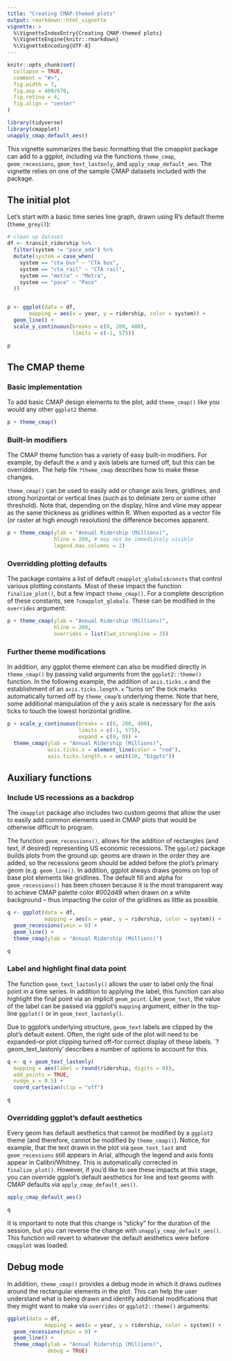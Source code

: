 ```yaml
---
title: "Creating CMAP-themed plots"
output: rmarkdown::html_vignette
vignette: >
  %\VignetteIndexEntry{Creating CMAP-themed plots}
  %\VignetteEngine{knitr::rmarkdown}
  %\VignetteEncoding{UTF-8}
---
```


```r
knitr::opts_chunk$set(
  collapse = TRUE,
  comment = "#>",
  fig.width = 7,
  fig.asp = 400/670,
  fig.retina = 4,
  fig.align = "center"
)

library(tidyverse)
library(cmapplot)
unapply_cmap_default_aes()
```

This vignette summarizes the basic formatting that the cmapplot package can add to a ggplot, including via the functions `theme_cmap`, `geom_recessions`, `geom_text_lastonly`, and `apply_cmap_default_aes`. The vignette relies on one of the sample CMAP datasets included with the package. 

## The initial plot 

Let's start with a basic time series line graph, drawn using R's default theme (`theme_grey()`):

```r
# clean up dataset
df <- transit_ridership %>% 
  filter(system != "pace_ada") %>% 
  mutate(system = case_when(
    system == "cta_bus" ~ "CTA bus",
    system == "cta_rail" ~ "CTA rail",
    system == "metra" ~ "Metra",
    system == "pace" ~ "Pace"
  ))


p <- ggplot(data = df, 
       mapping = aes(x = year, y = ridership, color = system)) +
  geom_line() +
  scale_y_continuous(breaks = c(0, 200, 400), 
                     limits = c(-1, 575))

p
```

## The CMAP theme
### Basic implementation

To add basic CMAP design elements to the plot, add `theme_cmap()` like you would any other `ggplot2` theme. 

```r
p + theme_cmap()
```

### Built-in modifiers
The CMAP theme function has a variety of easy built-in modifiers. For example, by default the x and y axis labels are turned off, but this can be overridden. The help file `?theme_cmap` describes how to make these changes. 

`theme_cmap()` can be used to easily add or change axis lines, gridlines, and strong horizontal or vertical lines (such as to deliniate zero or some other threshold). Note that, depending on the display, hline and vline may appear as the same thickness as gridlines within R. When exported as a vector file (or raster at high enough resolution) the difference becomes apparent. 

```r
p + theme_cmap(ylab = "Annual Ridership (Millions)",
               hline = 200, # may not be immediately visible
               legend.max.columns = 2)
```

### Overridding plotting defaults
The package contains a list of default `cmapplot_globals$consts` that control various plotting constants. Most of these impact the function `finalize_plot()`, but a few impact `theme_cmap()`. For a complete description of these constants, see `?cmapplot_globals`.  These can be modified in the `overrides` argument:

```r
p + theme_cmap(ylab = "Annual Ridership (Millions)",
               hline = 200,
               overrides = list(lwd_strongline = 3))
```

### Further theme modifications
In addition, any ggplot theme element can also be modified directly in `theme_cmap()` by passing valid arguments from the `ggplot2::theme()` function. In the following example, the addition of `axis.ticks.x` and the establishment of an `axis.ticks.length.x` "turns on" the tick marks automatically turned off by `theme_cmap`'s underlying theme. Note that here, some additional manipulation of the y axis scale is necessary for the axis ticks to touch the lowest horizontal gridline.

```r
p + scale_y_continuous(breaks = c(0, 200, 400), 
                       limits = c(-1, 575),
                       expand = c(0, 0)) + 
  theme_cmap(ylab = "Annual Ridership (Millions)",
             axis.ticks.x = element_line(color = "red"),
             axis.ticks.length.x = unit(10, "bigpts"))
```

## Auxiliary functions
### Include US recessions as a backdrop

The `cmapplot` package also includes two custom geoms that allow the user to easily add common elements used in CMAP plots that would be otherwise difficult to program. 

The function `geom_recessions()`, allows for the addition of rectangles (and text, if desired) representing US economic recessions. The `ggplot2` package builds plots from the ground up: geoms are drawn in the order they are added, so the recessions geom should be added before the plot's primary geom (e.g. `geom_line()`. In addition, ggplot always draws geoms  on top of base plot elements like gridlines. The default fill and alpha for `geom_recessions()` has been chosen because it is the most transparent way to achieve CMAP palette color #002d49 when drawn on a white background -- thus impacting the color of the gridlines as little as possible. 

```r
q <- ggplot(data = df, 
            mapping = aes(x = year, y = ridership, color = system)) +
  geom_recessions(ymin = 0) +
  geom_line() +
  theme_cmap(ylab = "Annual Ridership (Millions)")

q
```

### Label and highlight final data point

The function `geom_text_lastonly()` allows the user to label only the final point in a time series. In addition to applying the label, this function can also highlight the final point via an implicit `geom_point`. Like `geom_text`, the value of the label can be passed via ggplot's `mapping` argument, either in the top-line `ggplot()` or in `geom_text_lastonly()`. 

Due to ggplot's underlying structure, `geom_text` labels are clipped by the plot's default extent. Often, the right side of the plot will need to be expanded--or plot clipping turned off--for correct display of these labels. `?geom_text_lastonly' describes a number of options to account for this.    

```r
q <- q + geom_text_lastonly(
  mapping = aes(label = round(ridership, digits = 0)), 
  add_points = TRUE,
  nudge_x = 0.5) +
  coord_cartesian(clip = "off")

q
```

### Overridding ggplot's default aesthetics

Every geom has default aesthetics that cannot be modified by a `ggplot2` theme (and therefore, cannot be modified by `theme_cmap()`). Notice, for example, that the text drawn in the plot via `geom_text_last` and `geom_recessions` still appears in Arial, although the legend and axis fonts appear in Calibri/Whitney. This is automatically corrected in `finalize_plot()`. However, if you'd like to see these impacts at this stage,
you can override ggplot's default aesthetics for line and text geoms with CMAP defaults via `apply_cmap_default_aes()`.

```r
apply_cmap_default_aes()

q

```

It is important to note that this change is "sticky" for the duration of the session, but you can reverse the change with `unapply_cmap_default_aes()`. This function will revert to whatever the default aesthetics were before `cmapplot` was loaded.

## Debug mode
In addition, `theme_cmap()` provides a debug mode in which it draws outlines around the rectangular elements in the plot. This can help the user understand what is being drawn and identify additional modifications that they might want to make via `overrides` or `ggplot2::theme()` arguments:

```r
ggplot(data = df, 
            mapping = aes(x = year, y = ridership, color = system)) +
  geom_recessions(ymin = 0) +
  geom_line() +
  theme_cmap(ylab = "Annual Ridership (Millions)",
             debug = TRUE)
```

